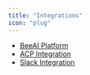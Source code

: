 ```yaml
---
title: "Integrations"
icon: "plug"
---
```


- [BeeAI Platform](./beeai-platform-integration.mdx)
- [ACP Integration](./acp.mdx)
- [Slack Integration](./slack-integration.mdx)

